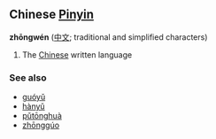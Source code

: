 ==Chinese [[Pinyin]]==
'''zhōngwén''' ([[中文]]; traditional and simplified characters) 

# The [[Chinese]] written language 

===See also===
*[[guóyǔ]]
*[[hànyǔ]]
*[[pǔtōnghuà]]
*[[zhōnggúo]]